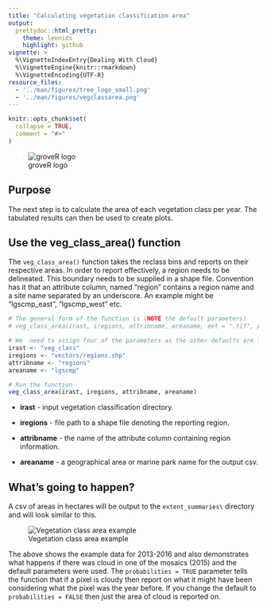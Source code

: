 ```yaml
---
title: "Calculating vegetation classification area"
output: 
  prettydoc::html_pretty:
    theme: leonids
    highlight: github
vignette: >
  %\VignetteIndexEntry{Dealing With Cloud}
  %\VignetteEngine{knitr::rmarkdown}
  %\VignetteEncoding{UTF-8}
resource_files:
  - '../man/figures/tree_logo_small.png'
  - '../man/figures/vegclassarea.png'
---
```


```r
knitr::opts_chunk$set(
  collapse = TRUE,
  comment = "#>"
)
```

![groveR logo](../man/figures/tree_logo_small.png)

## Purpose
The next step is to calculate the area of each vegetation class per year. The 
tabulated results can then be used to create plots.



## Use the veg_class_area() function
The `veg_class_area()` function takes the reclass bins and reports on their 
respective areas. In order to report effectively, a region needs to be delineated. This boundary 
needs to be supplied in a shape file. Convention has it that an attribute column, 
named "region" contains a region name and a site name separated by an underscore. 
An example might be "lgscmp_east", "lgscmp_west" etc.

```r
# The general form of the function is (NOTE the default parameters)
# veg_class_area(irast, iregions, attribname, areaname, ext = ".tif", probabilities = TRUE)

# We  need to assign four of the parameters as the other defaults are fine
irast <- "veg_class"
iregions <- "vectors/regions.shp"
attribname <- "regions"
areaname <- "lgscmp"

# Run the function
veg_class_area(irast, iregions, attribname, areaname)

```

* **irast** - input vegetation classification directory.

* **iregions** - file path to a shape file denoting the reporting region.

* **attribname** - the name of the attribute column containing region information.

* **areaname** - a geographical area or marine park name for the output csv.

## What's going to happen?
A csv of areas in hectares will be output to the `extent_summaries\` directory and will look 
similar to this.

![Vegetation class area example](../man/figures/vegclassarea.png)

The above shows the example data for 2013-2016 and also demonstrates what happens 
if there was cloud in one of the mosaics (2015) and the default parameters were used. The 
`probabilities = TRUE` parameter tells the function that if a pixel is cloudy then 
report on what it might have been considering what the pixel was the year before. 
If you change the default to `probabilities = FALSE` then just the area of cloud 
is reported on.


